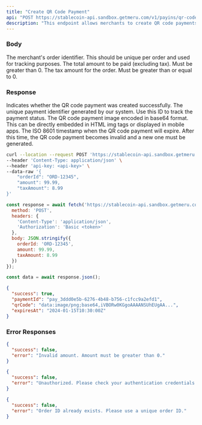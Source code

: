 ```yaml
---
title: "Create QR Code Payment"
api: "POST https://stablecoin-api.sandbox.getmeru.com/v1/payins/qr-code"
description: "This endpoint allows merchants to create QR code payments for payment collection"
---
```


### Body

<ParamField body="orderId" type="string" required>
  The merchant's order identifier. This should be unique per order and used for tracking purposes.
</ParamField>

<ParamField body="amount" type="number" required>
  The total amount to be paid (excluding tax). Must be greater than 0.
</ParamField>

<ParamField body="taxAmount" type="number" required>
  The tax amount for the order. Must be greater than or equal to 0.
</ParamField>

### Response

<ResponseField name="success" type="boolean">
  Indicates whether the QR code payment was created successfully.
</ResponseField>

<ResponseField name="paymentId" type="string">
  The unique payment identifier generated by our system. Use this ID to track the payment status.
</ResponseField>

<ResponseField name="qrCode" type="string">
  The QR code payment image encoded in base64 format. This can be directly embedded in HTML img tags or displayed in mobile apps.
</ResponseField>

<ResponseField name="expiresAt" type="string">
  The ISO 8601 timestamp when the QR code payment will expire. After this time, the QR code payment becomes invalid and a new one must be generated.
</ResponseField>



<RequestExample>

```bash cURL
curl --location --request POST 'https://stablecoin-api.sandbox.getmeru.com/v1/payins/qr-code' \
--header 'Content-Type: application/json' \
--header 'api-key: <api-key>' \
--data-raw '{
    "orderId": "ORD-12345",
    "amount": 99.99,
    "taxAmount": 8.99
}'
```

```js Javascript
const response = await fetch('https://stablecoin-api.sandbox.getmeru.com/v1/payins/qr-code', {
  method: 'POST',
  headers: {
    'Content-Type': 'application/json',
    'Authorization': 'Basic <token>'
  },
  body: JSON.stringify({
    orderId: 'ORD-12345',
    amount: 99.99,
    taxAmount: 8.99
  })
});

const data = await response.json();
```

</RequestExample>

<ResponseExample>

```json 200
{
  "success": true,
  "paymentId": "pay_3ddd0e5b-6276-4b48-b756-c1fcc9a2efd1",
  "qrCode": "data:image/png;base64,iVBORw0KGgoAAAANSUhEUgAA...",
  "expiresAt": "2024-01-15T10:30:00Z"
}
```

</ResponseExample>

### Error Responses

<ResponseExample>

```json 400
{
  "success": false,
  "error": "Invalid amount. Amount must be greater than 0."
}
```

```json 401
{
  "success": false,
  "error": "Unauthorized. Please check your authentication credentials."
}
```

```json 422
{
  "success": false,
  "error": "Order ID already exists. Please use a unique order ID."
}
```

</ResponseExample> 